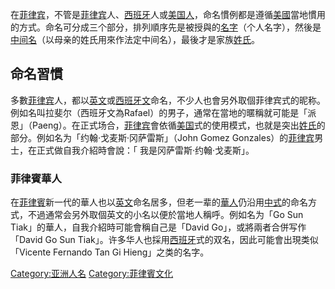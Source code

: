 {{Unreferenced|time=2021-12-25T09:08:32+00:00}}
在[[菲律宾|菲律宾]]，不管是[[菲律宾|菲律宾]]人、[[西班牙|西班牙]]人或[[美国人|美国人]]，命名慣例都是遵循[[美國|美國]]當地慣用的方式。命名可分成三个部分，排列順序先是被授與的[[名字|名字]]（个人名字），然後是[[中间名|中间名]]（以母亲的姓氏用來作法定中间名），最後才是家族[[姓氏|姓氏]]。

== 命名習慣 ==
多數[[菲律宾|菲律宾]]人，都以[[英文|英文]]或[[西班牙文|西班牙文]]命名，不少人也會另外取個菲律宾式的昵称。例如名叫拉斐尔（西班牙文為Rafael）的男子，通常在當地的暱稱就可能是「派恩」（Paeng）。在正式场合，[[菲律宾|菲律宾]]會依循[[美国|美国]]式的使用模式，也就是突出[[姓氏|姓氏]]的部分。例如名为「约翰·戈麦斯·冈萨雷斯」（John Gomez Gonzales）的[[菲律宾|菲律宾]]男士，在正式做自我介紹時會說：「 我是冈萨雷斯·约翰·戈麦斯」。

=== 菲律賓華人 ===

在[[菲律賓|菲律賓]]新一代的華人也以[[英文|英文]]命名居多，但老一辈的[[華人|華人]]仍沿用[[中文名|中式]]的命名方式，不過通常会另外取個英文的小名以便於當地人稱呼。例如名为「Go Sun Tiak」的華人，自我介紹時可能會稱自己是「David Go」，或將兩者合併写作「David Go Sun Tiak」。许多华人也採用[[西班牙|西班牙]]式的双名，因此可能會出現类似「Vicente Fernando Tan Gi Hieng」之类的名字。

{{各文化人名}}
[[Category:亚洲人名|Category:亚洲人名]]
[[Category:菲律賓文化|Category:菲律賓文化]]